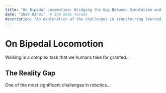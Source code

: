 ```yaml
---
title: "On Bipedal Locomotion: Bridging the Gap Between Simulation and Reality"
date: "2024-03-01"  # ISO 8601 format
description: "An exploration of the challenges in transferring learned behaviors from simulation to real robots."
---
```


# On Bipedal Locomotion

Walking is a complex task that we humans take for granted...

## The Reality Gap

One of the most significant challenges in robotics...